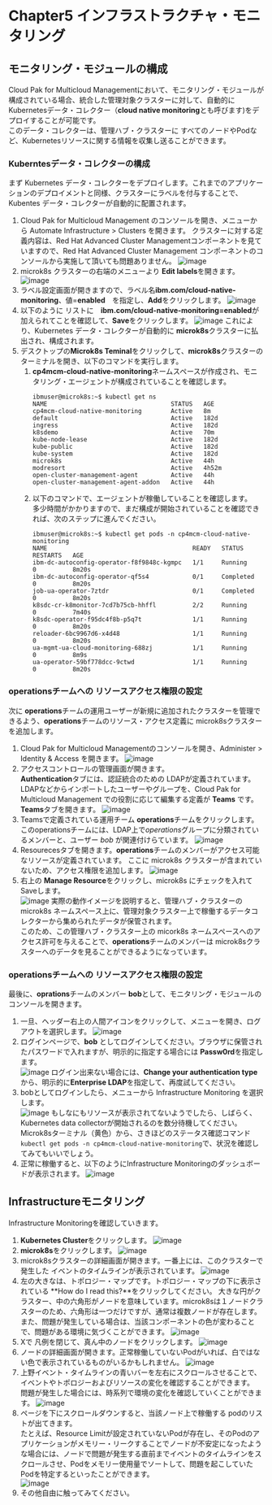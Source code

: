 # Chapter5 インフラストラクチャ・モニタリング

## モニタリング・モジュールの構成
Cloud Pak for Multicloud Managementにおいて、モニタリング・モジュールが構成されている場合、統合した管理対象クラスターに対して、自動的に Kubernetesデータ・コレクター（**cloud native monitoring**とも呼びます)をデプロイすることが可能です。  
このデータ・コレクターは、管理ハブ・クラスターに すべてのノードやPodなど、Kubernetesリソースに関する情報を収集し送ることができます。

### Kuberntesデータ・コレクターの構成
まず Kubernetes データ・コレクターをデプロイします。これまでのアプリケーションのデプロイメントと同様、クラスターにラベルを付与することで、Kubentes データ・コレクターが自動的に配置されます。  
1. Cloud Pak for Multicloud Management のコンソールを開き、メニューから Automate Infrastructure > Clusters を開きます。 
クラスターに対する定義内容は、Red Hat Advanced Cluster Managementコンポーネントを見ていますので、Red Hat Advanced Cluster Management コンポーネントのコンソールから実施して頂いても問題ありません。 
![image](https://user-images.githubusercontent.com/22209835/114003236-8ba17f80-9898-11eb-997c-926399ead109.png)
1. microk8s クラスターの右端のメニューより **Edit labels**を開きます。
![image](https://user-images.githubusercontent.com/22209835/114003570-cf948480-9898-11eb-9868-8909c5097f9d.png)
1. ラベル設定画面が開きますので、ラベル名**ibm.com/cloud-native-monitoring**、値=**enabled**　を指定し、**Add**をクリックします。
![image](https://user-images.githubusercontent.com/22209835/114004332-84c73c80-9899-11eb-93df-2877dca27b8e.png)
1. 以下のように リストに　**ibm.com/cloud-native-monitoring=enabled**が加えられてことを確認して、**Save**をクリックします。
![image](https://user-images.githubusercontent.com/22209835/114004446-a1fc0b00-9899-11eb-84c9-2f63b9b9caf7.png)
これにより、Kubernetes データ・コレクターが自動的に **microk8s**クラスターに払出され、構成されます。
1. デスクトップの**Microk8s Teminal**をクリックして、**microk8s**クラスターのターミナルを開き、以下のコマンドを実行します。  
   1. **cp4mcm-cloud-native-monitoring**ネームスペースが作成され、モニタリング・エージェントが構成されていることを確認します。
      ```
      ibmuser@microk8s:~$ kubectl get ns 
      NAME                                  STATUS   AGE
      cp4mcm-cloud-native-monitoring        Active   8m
      default                               Active   182d
      ingress                               Active   182d
      k8sdemo                               Active   70m
      kube-node-lease                       Active   182d
      kube-public                           Active   182d
      kube-system                           Active   182d
      microk8s                              Active   44h
      modresort                             Active   4h52m
      open-cluster-management-agent         Active   44h
      open-cluster-management-agent-addon   Active   44h
      ```
   1. 以下のコマンドで、エージェントが稼働していることを確認します。  
   多少時間がかかりますので、まだ構成が開始されていることを確認できれば、次のステップに進んでください。
      ```
      ibmuser@microk8s:~$ kubectl get pods -n cp4mcm-cloud-native-monitoring 
      NAME                                        READY   STATUS      RESTARTS   AGE
      ibm-dc-autoconfig-operator-f8f9848c-kgmpc   1/1     Running     0          8m20s
      ibm-dc-autoconfig-operator-qf5s4            0/1     Completed   0          8m20s
      job-ua-operator-7ztdr                       0/1     Completed   0          8m20s
      k8sdc-cr-k8monitor-7cd7b75cb-hhffl          2/2     Running     0          7m40s
      k8sdc-operator-f95dc4f8b-p5q7t              1/1     Running     0          8m20s
      reloader-6bc9967d6-x4d48                    1/1     Running     0          8m20s
      ua-mgmt-ua-cloud-monitoring-688zj           1/1     Running     0          8m9s
      ua-operator-59bf778dcc-9ctwd                1/1     Running     0          8m20s
      ```
### operationsチームへの リソースアクセス権限の設定
次に **operations**チームの運用ユーザーが新規に追加されたクラスターを管理できるよう、**operations**チームのリソース・アクセス定義に microk8sクラスターを追加します。
1. Cloud Pak for Multicloud Managementのコンソールを開き、Administer > Identity & Access を開きます。
![image](https://user-images.githubusercontent.com/22209835/114000343-e1285d00-9895-11eb-82b2-11ada65c0bf6.png)
1. アクセスコントロールの管理画面が開きます。  
**Authentication**タブには、認証統合のための LDAPが定義されています。
LDAPなどからインポートしたユーザーやグループを、Cloud Pak for Multicloud Management での役割に応じて編集する定義が **Teams** です。  **Teams**タブを開きます。
![image](https://user-images.githubusercontent.com/22209835/114000758-3fedd680-9896-11eb-8e74-a85b676eacd2.png)
1. Teamsで定義されている運用チーム **operations**チームをクリックします。  
このoperationsチームには、LDAP上で*operations*グループに分類されているメンバーと、ユーザー *bob* が関連付けらています。
![image](https://user-images.githubusercontent.com/22209835/114001320-caced100-9896-11eb-8bf5-9440baabd2e3.png)
1. Resourecesタブを開きます。**operations**チームのメンバーがアクセス可能なリソースが定義されています。  ここに microk8s クラスターが含まれていないため、アクセス権限を追加します。
![image](https://user-images.githubusercontent.com/22209835/114001729-27ca8700-9897-11eb-9b20-002aedba0dde.png)
1. 右上の **Manage Resource**をクリックし、microk8s にチェックを入れて Saveします。  
![image](https://user-images.githubusercontent.com/22209835/114001998-6eb87c80-9897-11eb-815b-e1e4024dee2f.png)
実際の動作イメージを説明すると、管理ハブ・クラスターの microk8s ネームスペース上に、管理対象クラスター上で稼働するデータコレクターから集められたデータが保管されます。  
このため、この管理ハブ・クラスター上の micork8s ネームスペースへのアクセス許可を与えることで、**operations**チームのメンバーは microk8sクラスターへのデータを見ることができるようになっています。

### operationsチームへの リソースアクセス権限の設定
最後に、**oprations**チームのメンバー **bob**として、モニタリング・モジュールのコンソールを開きます。
1. 一旦、ヘッダー右上の人間アイコンをクリックして、メニューを開き、ログアウトを選択します。
![image](https://user-images.githubusercontent.com/22209835/114007125-0324de00-989c-11eb-984c-0f1ebb1a850d.png)
1. ログインページで、**bob** としてログインしてください。ブラウザに保管されたパスワードで入れますが、明示的に指定する場合には **Passw0rd**を指定します。  
![image](https://user-images.githubusercontent.com/22209835/114007443-5008b480-989c-11eb-8844-12f715a06ae2.png)
ログイン出来ない場合には、**Change your authentication type**から、明示的に**Enterprise LDAP**を指定して、再度試してください。
1. bobとしてログインしたら、メニューから Infrastructure Monitoring を選択します。  
![image](https://user-images.githubusercontent.com/22209835/114008169-ed63e880-989c-11eb-9b0c-01251654dbd5.png)
もしなにもリソースが表示されてないようでしたら、しばらく、Kubernetes data collectorが開始されるのを数分待機してください。  
Microk8sターミナル（黄色）から、さきほどのステータス確認コマンド `kubectl get pods -n cp4mcm-cloud-native-monitoring`で、状況を確認してみてもいいでしょう。 
1. 正常に稼働すると、以下のようにInfrastructure Monitoringのダッシュボードが表示されます。
![image](https://user-images.githubusercontent.com/22209835/114008723-7d099700-989d-11eb-9745-bc7d4ba0e5c6.png)

 ## Infrastructureモニタリング
Infrastructure Monitoringを確認していきます。
1. **Kubernetes Cluster**をクリックします。
![image](https://user-images.githubusercontent.com/22209835/114009458-1fc21580-989e-11eb-8f54-f83c2a2e08b0.png)
1. **microk8s**をクリックします。
![image](https://user-images.githubusercontent.com/22209835/114009589-3cf6e400-989e-11eb-9976-56990c80050d.png)
1. microk8sクラスターの詳細画面が開きます。一番上には、このクラスターで発生した イベントのタイムラインが表示されています。
![image](https://user-images.githubusercontent.com/22209835/114009984-9e1eb780-989e-11eb-86ff-260c491fde29.png)
1. 左の大きなは、トポロジー・マップです。トポロジー・マップの下に表示されている **How do I read this?**をクリックしてください。
大きな円がクラスター、中の六角形がノードを意味しています。microk8sは１ノードクラスターのため、六角形は一つだけですが、通常は複数ノードが存在します。  
また、問題が発生している場合は、当該コンポーネントの色が変わることで、問題がある環境に気づくことができます。
![image](https://user-images.githubusercontent.com/22209835/114010542-28ffb200-989f-11eb-8e7f-459777bec0d4.png)
1. Xで 凡例を閉じて、真ん中のノードをクリックします。
![image](https://user-images.githubusercontent.com/22209835/114010798-78de7900-989f-11eb-8298-7d34e9efcb9b.png)
1. ノードの詳細画面が開きます。正常稼働していないPodがいれば、白ではない色で表示されているものがいるかもしれません。
![image](https://user-images.githubusercontent.com/22209835/114011045-bd6a1480-989f-11eb-9b12-a2c2f6895b9c.png)
1. 上野イベント・タイムラインの青いバーを左右にスクロールさせることで、イベントやトポロジーおよびリソースの変化を確認することができます。  
問題が発生した場合には、時系列で環境の変化を確認していくことができます。
![image](https://user-images.githubusercontent.com/22209835/114011628-6749a100-98a0-11eb-979e-7a0ebb737dac.png)
1. ページを下にスクロールダウンすると、当該ノード上で稼働する podのリストが出てきます。  
たとえば、Resource Limitが設定されていないPodが存在し、そのPodのアプリケーションがメモリー・リークすることでノードが不安定になったような場合には、ノードで問題が発生する直前までイベントのタイムラインをスクロールさせ、Podをメモリー使用量でソートして、問題を起こしていたPodを特定するといったことができます。  
![image](https://user-images.githubusercontent.com/22209835/114011889-b263b400-98a0-11eb-838c-824c906448af.png)
1. その他自由に触ってみてください。
